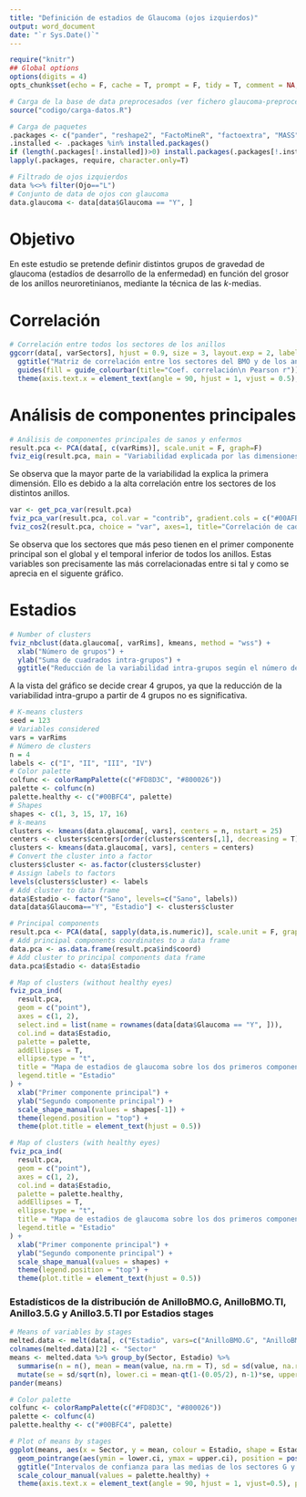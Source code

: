 ```yaml
---
title: "Definición de estadios de Glaucoma (ojos izquierdos)"
output: word_document
date: "`r Sys.Date()`"
---
```


```r
require("knitr")
## Global options
options(digits = 4)
opts_chunk$set(echo = F, cache = T, prompt = F, tidy = T, comment = NA, message = F, warning = F, dev = "svg")
```

```r
# Carga de la base de data preprocesados (ver fichero glaucoma-preprocesamiento-data.r)
source("codigo/carga-datos.R")
```

```r
# Carga de paquetes
.packages <- c("pander", "reshape2", "FactoMineR", "factoextra", "MASS", "caret", "GGally")
.installed <- .packages %in% installed.packages()
if (length(.packages[!.installed])>0) install.packages(.packages[!.installed])
lapply(.packages, require, character.only=T)
```

```r
# Filtrado de ojos izquierdos
data %<>% filter(Ojo=="L")
# Conjunto de data de ojos con glaucoma
data.glaucoma <- data[data$Glaucoma == "Y", ]
```

# Objetivo

En este estudio se pretende definir distintos grupos de gravedad de glaucoma (estadíos de desarrollo de la enfermedad) en función del grosor de los anillos neuroretinianos, mediante la técnica de las $k$-medias.

# Correlación

```r
# Correlación entre todos los sectores de los anillos
ggcorr(data[, varSectors], hjust = 0.9, size = 3, layout.exp = 2, label = TRUE, label_size = 2, label_round = 2, low = "darkred", high = "#0072B2") +
  ggtitle("Matriz de correlación entre los sectores del BMO y de los anillos RFNL") +
  guides(fill = guide_colourbar(title="Coef. correlación\n Pearson r")) +
  theme(axis.text.x = element_text(angle = 90, hjust = 1, vjust = 0.5), plot.title = element_text(hjust = 0.5))
```

# Análisis de componentes principales

```r
# Análisis de componentes principales de sanos y enfermos
result.pca <- PCA(data[, c(varRims)], scale.unit = F, graph=F)
fviz_eig(result.pca, main = "Variabilidad explicada por las dimensiones de los componentes principales", ylab = "Porcentaje de la variabilidad explicada", xlab = "Dimensiones")
```

Se observa que la mayor parte de la variabilidad la explica la primera dimensión. Ello es debido a la alta correlación entre los sectores de los distintos anillos.

```r
var <- get_pca_var(result.pca)
fviz_pca_var(result.pca, col.var = "contrib", gradient.cols = c("#00AFBB", "#E7B800", "#FC4E07"), repel=T, title="Coordenadas de las variables en los dos primeros componentes principales")
fviz_cos2(result.pca, choice = "var", axes=1, title="Correlación de cada variable con el primer componente principal") + ylab("Coef. Determinación r²")
```

Se observa que los sectores que más peso tienen en el primer componente principal son el global y el temporal inferior de todos los anillos. Estas variables son precisamente las más correlacionadas entre si tal y como se aprecia en el siguente gráfico.

# Estadios

```r
# Number of clusters
fviz_nbclust(data.glaucoma[, varRims], kmeans, method = "wss") + 
  xlab("Número de grupos") + 
  ylab("Suma de cuadrados intra-grupos") + 
  ggtitle("Reducción de la variabilidad intra-grupos según el número de grupos")
```

A la vista del gráfico se decide crear 4 grupos, ya que la reducción de la variabilidad intra-grupo a partir de 4 grupos no es significativa.

```r
# K-means clusters
seed = 123
# Variables considered
vars = varRims
# Número de clusters
n = 4
labels <- c("I", "II", "III", "IV")
# Color palette
colfunc <- colorRampPalette(c("#FD8D3C", "#800026"))
palette <- colfunc(n)
palette.healthy <- c("#00BFC4", palette)
# Shapes
shapes <- c(1, 3, 15, 17, 16)
# k-means
clusters <- kmeans(data.glaucoma[, vars], centers = n, nstart = 25)
centers <- clusters$centers[order(clusters$centers[,1], decreasing = T),]
clusters <- kmeans(data.glaucoma[, vars], centers = centers)
# Convert the cluster into a factor
clusters$cluster <- as.factor(clusters$cluster)
# Assign labels to factors
levels(clusters$cluster) <- labels
# Add cluster to data frame
data$Estadio <- factor("Sano", levels=c("Sano", labels))
data[data$Glaucoma=="Y", "Estadio"] <- clusters$cluster

# Principal components
result.pca <- PCA(data[, sapply(data,is.numeric)], scale.unit = F, graph=F) 
# Add principal components coordinates to a data frame
data.pca <- as.data.frame(result.pca$ind$coord)
# Add cluster to principal components data frame
data.pca$Estadio <- data$Estadio

# Map of clusters (without healthy eyes)
fviz_pca_ind(
  result.pca,
  geom = c("point"),
  axes = c(1, 2),
  select.ind = list(name = rownames(data[data$Glaucoma == "Y", ])),
  col.ind = data$Estadio,
  palette = palette,
  addEllipses = T,
  ellipse.type = "t",
  title = "Mapa de estadios de glaucoma sobre los dos primeros componentes principales",
  legend.title = "Estadio"
) +
  xlab("Primer componente principal") +
  ylab("Segundo componente principal") +
  scale_shape_manual(values = shapes[-1]) +
  theme(legend.position = "top") +
  theme(plot.title = element_text(hjust = 0.5))

# Map of clusters (with healthy eyes)
fviz_pca_ind(
  result.pca,
  geom = c("point"),
  axes = c(1, 2),
  col.ind = data$Estadio,
  palette = palette.healthy,
  addEllipses = T,
  ellipse.type = "t",
  title = "Mapa de estadios de glaucoma sobre los dos primeros componentes principales",
  legend.title = "Estadio"
) +
  xlab("Primer componente principal") +
  ylab("Segundo componente principal") +
  scale_shape_manual(values = shapes) +
  theme(legend.position = "top") +
  theme(plot.title = element_text(hjust = 0.5))
```

### Estadísticos de la distribución de AnilloBMO.G, AnilloBMO.TI, Anillo3.5.G y Anillo3.5.TI por Estadios stages
```r
# Means of variables by stages
melted.data <- melt(data[, c("Estadio", vars=c("AnilloBMO.G", "AnilloBMO.TI", "Anillo3.5.G", "Anillo3.5.TI"))])
colnames(melted.data)[2] <- "Sector" 
means <- melted.data %>% group_by(Sector, Estadio) %>% 
  summarise(n = n(), mean = mean(value, na.rm = T), sd = sd(value, na.rm = T))  %>%
  mutate(se = sd/sqrt(n), lower.ci = mean-qt(1-(0.05/2), n-1)*se, upper.ci = mean+qt(1-(0.05/2), n-1)*se)
pander(means)

# Color palette
colfunc <- colorRampPalette(c("#FD8D3C", "#800026"))
palette <- colfunc(4)
palette.healthy <- c("#00BFC4", palette)

# Plot of means by stages
ggplot(means, aes(x = Sector, y = mean, colour = Estadio, shape = Estadio )) +
  geom_pointrange(aes(ymin = lower.ci, ymax = upper.ci), position = position_dodge(width = 0.5)) +
  ggtitle("Intervalos de confianza para las medias de los sectores G y TI\n del BMO y el anillo 3.5 por estadios de glaucoma") +
  scale_colour_manual(values = palette.healthy) +
  theme(axis.text.x = element_text(angle = 90, hjust = 1, vjust=0.5), plot.title = element_text(hjust = 0.5))
```

